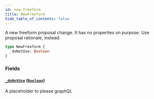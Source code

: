 ```yaml
---
id: new-freeform
title: NewFreeform
hide_table_of_contents: false
---
```



A new freeform proposal change. It has no properties on purpose. Use proposal
rationale, instead.

```graphql
type NewFreeform {
  _doNotUse: Boolean
}
```


### Fields

#### [`_doNotUse`](#) ([`Boolean`](/docs/testnet/graphql/scalars/boolean))

A placeholder to please graphQL




